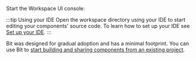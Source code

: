 
Start the Workspace UI console:

<BitStart />

:::tip Using your IDE
Open the workspace directory using your IDE to start editing your components' source code. To learn how to set up your IDE see [Set up your IDE](/getting-started/installing-bit/editor-setup).
:::

<!-- Bit was designed for gradual adoption and has a minimal footprint. You can start small with one component, or build scale to build component-driven project; the choice is yours, and Bit has no preference. -->

<!-- Bit will also work alongside the development tools and technologies you already use, so you can continue to use the tech stack you know and love, and add Bit into the mix. -->

<!-- This tutorial demonstrates creating a new workspace. [To start from an existing project head here.](/getting-started/installing-bit/add-to-existing-project) -->
<!-- To start from an existing project -->

Bit was designed for gradual adoption and has a minimal footprint. You can use Bit to [start building and sharing components from an existing project](/getting-started/installing-bit/add-to-existing-project).

<!-- [To start from an existing project head here.](/getting-started/installing-bit/add-to-existing-project) -->

<!--
Bit was designed for gradual adoption and has a minimal footprint. Since components are isolated, Bit can easily co-exist next to other development tools,
across different projects. This tutorial demonstrates creating a new workspace, to [start from an existing project head here](/getting-started/installing-bit/add-to-existing-project).

Learn more about [Workspaces](/workspace/workspace-overview) in depth.
 -->
